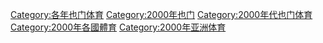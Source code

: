[[Category:各年也门体育|Category:各年也门体育]]
[[Category:2000年也门|Category:2000年也门]]
[[Category:2000年代也门体育|Category:2000年代也门体育]]
[[Category:2000年各國體育|Category:2000年各國體育]]
[[Category:2000年亚洲体育|Category:2000年亚洲体育]]